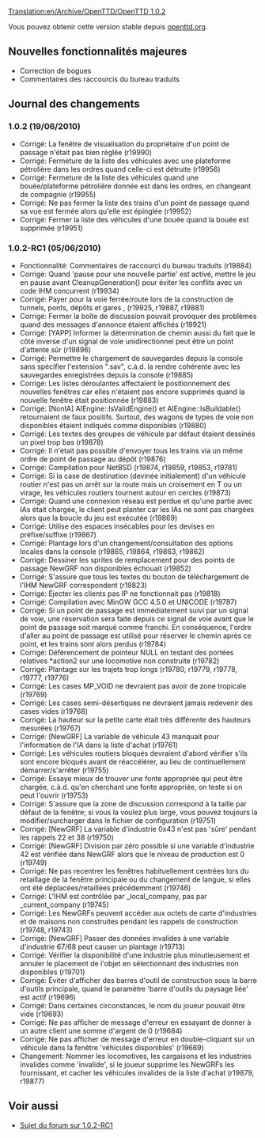 [[Translation:en/Archive/OpenTTD/OpenTTD 1.0.2]]


{{fr/Livraison|prec=OpenTTD 1.0.1|suiv=OpenTTD 1.0.3|date=19/06/2010}}

Vous pouvez obtenir cette version stable depuis [http://www.openttd.org/en/download-stable openttd.org].

==Nouvelles fonctionnalités majeures==

* Correction de bogues
* Commentaires des raccourcis du bureau traduits

==Journal des changements==

===1.0.2 (19/06/2010)===

* Corrigé: La fenêtre de visualisation du propriétaire d'un point de passage n'était pas bien réglée (r19990)
* Corrigé: Fermeture de la liste des véhicules avec une plateforme pétrolière dans les ordres quand celle-ci est détruite (r19956)
* Corrigé: Fermeture de la liste des véhicules quand une bouée/plateforme pétrolière donnée est dans les ordres, en changeant de compagnie (r19955)
* Corrigé: Ne pas fermer la liste des trains d'un point de passage quand sa vue est fermée alors qu'elle est épinglée (r19952)
* Corrigé: Fermer la liste des véhicules d'une bouée quand la bouée est supprimée {{en/Flyspray|3869}} (r19951)

===1.0.2-RC1 (05/06/2010)===

* Fonctionnalité: Commentaires de raccourci du bureau traduits (r19884)
* Corrigé: Quand 'pause pour une nouvelle partie' est activé, mettre le jeu en pause avant CleanupGeneration() pour éviter les conflits avec un code IHM concurrent {{en/Flyspray|3857}} (r19934)
* Corrigé: Payer pour la voie ferrée/route lors de la construction de tunnels, ponts, dépôts et gares {{en/Flyspray|3859}}, {{en/Flyspray|3827}} (r19925, r19887, r19881)
* Corrigé: Fermer la boîte de discussion pouvait provoquer des problèmes quand des messages d'annonce étaient affichés {{en/Flyspray|3865}} (r19921)
* Corrigé: [YAPP] Informer la détermination de chemin aussi du fait que le côté inverse d'un signal de voie unidirectionnel peut être un point d'attente sûr {{en/Flyspray|3803}} (r19896)
* Corrigé: Permettre le chargement de sauvegardes depuis la console sans spécifier l'extension ".sav", c.à.d. la rendre cohérente avec les sauvegardes enregistrées depuis la console {{en/Flyspray|3761}} (r19885)
* Corrigé: Les listes déroulantes affectaient le positionnement des nouvelles fenêtres car elles n'étaient pas encore supprimés quand la nouvelle fenêtre était positionnée {{en/Flyspray|3812}} (r19883)
* Corrigé: [NonIA] AIEngine::IsValidEngine() et AIEngine::IsBuildable() retournaient de faux positifs. Surtout, des wagons de types de voie non disponibles étaient indiqués comme disponibles (r19880)
* Corrigé: Les textes des groupes de véhicule par défaut étaient dessinés un pixel trop bas {{en/Flyspray|3851}} (r19878)
* Corrigé: Il n'était pas possible d'envoyer tous les trains via un même ordre de point de passage au dépôt (r19876)
* Corrigé: Compilation pour NetBSD {{en/Flyspray|3809}} {{en/Flyspray|3840}} {{en/Flyspray|3845}} (r19874, r19859, r19853, r19781)
* Corrigé: Si la case de destination (devinée initialement) d'un véhicule routier n'est pas un arrêt sur la route mais un croisement en T ou un virage, les véhicules routiers tournent autour en cercles {{en/Flyspray|3817}} (r19873)
* Corrigé: Quand une connexion réseau est perdue et qu'une partie avec IAs était chargée, le client peut planter car les IAs ne sont pas chargées alors que la boucle du jeu est exécutée {{en/Flyspray|3819}} (r19869)
* Corrigé: Utilise des espaces insécables pour les devises en préfixe/suffixe (r19867)
* Corrigé: Plantage lors d'un changement/consultation des options locales dans la console {{en/Flyspray|3830}} (r19865, r19864, r19863, r19862)
* Corrigé: Dessiner les sprites de remplacement pour des points de passage NewGRF non disponibles échouait (r19852)
* Corrigé: S'assure que tous les textes du bouton de téléchargement de l'IHM NewGRF correspondent (r19823)
* Corrigé: Éjecter les clients pas IP ne fonctionnait pas {{en/Flyspray|3784}} (r19818)
* Corrigé: Compilation avec MinGW GCC 4.5.0 et UNICODE (r19787)
* Corrigé: Si un point de passage est immédiatement suivi par un signal de voie, une réservation sera faite depuis ce signal de voie avant que le point de passage soit marqué comme franchi. En conséquence, l'ordre d'aller au point de passage est utilisé pour réserver le chemin après ce point, et les trains sont alors perdus {{en/Flyspray|3770}} (r19784)
* Corrigé: Déférencement de pointeur NULL en testant des portées relatives *action2 sur une locomotive non construite {{en/Flyspray|3828}} (r19782)
* Corrigé: Plantage sur les trajets trop longs {{en/Flyspray|3807}} (r19780, r19779, r19778, r19777, r19776)
* Corrigé: Les cases MP_VOID ne devraient pas avoir de zone tropicale {{en/Flyspray|3820}} (r19769)
* Corrigé: Les cases semi-désertiques ne devraient jamais redevenir des cases vides (r19768)
* Corrigé: La hauteur sur la petite carte était très différente des hauteurs mesurées {{en/Flyspray|3808}} (r19767)
* Corrigé: [NewGRF] La variable de véhicule 43 manquait pour l'information de l'IA dans la liste d'achat (r19761)
* Corrigé: Les véhicules routiers bloqués devraient d'abord vérifier s'ils sont encore bloqués avant de réaccélérer, au lieu de continuellement démarrer/s'arrêter (r19755)
* Corrigé: Essaye mieux de trouver une fonte appropriée qui peut être chargée, c.à.d. qu'en cherchant une fonte appropriée, on teste si on peut l'ouvrir {{en/Flyspray|3740}} (r19753)
* Corrigé: S'assure que la zone de discussion correspond à la taille par défaut de la fenêtre; si vous la voulez plus large, vous pouvez toujours la modifier/surcharger dans le fichier de configuration {{en/Flyspray|3798}} (r19751)
* Corrigé: [NewGRF] La variable d'industrie 0x43 n'est pas 'sûre' pendant les rappels 22 et 38 (r19750)
* Corrigé: [NewGRF] Division par zéro possible si une variable d'industrie 42 est vérifiée dans NewGRF alors que le niveau de production est 0 (r19749)
* Corrigé: Ne pas recentrer les fenêtres habituellement centrées lors du retaillage de la fenêtre principale ou du changement de langue, si elles ont été déplacées/retaillées précédemment {{en/Flyspray|3675}} (r19746)
* Corrigé: L'IHM est contrôlée par _local_company, pas par _current_company (r19745)
* Corrigé: Les NewGRFs peuvent accéder aux octets de carte d'industries et de maisons non construites pendant les rappels de construction (r19748, r19743)
* Corrigé: [NewGRF] Passer des données invalides à une variable d'industrie 67/68 peut causer un plantage (r19713)
* Corrigé: Vérifier la disponibilité d'une industrie plus minutieusement et annuler le placement de l'objet en sélectionnant des industries non disponibles {{en/Flyspray|3787}} (r19701)
* Corrigé: Éviter d'afficher des barres d'outil de construction sous la barre d'outils principale, quand le paramètre 'barre d'outils du paysage liée' est actif {{en/Flyspray|3781}} (r19696)
* Corrigé: Dans certaines circonstances, le nom du joueur pouvait être vide (r19693)
* Corrigé: Ne pas afficher de message d'erreur en essayant de donner à un autre client une somme d'argent de 0 {{en/Flyspray|3779}} (r19684)
* Corrigé: Ne pas afficher de message d'erreur en double-cliquant sur un véhicule dans la fenêtre 'véhicules disponibles' (r19669)
* Changement: Nommer les locomotives, les cargaisons et les industries invalides comme 'invalide', si le joueur supprime les NewGRFs les fournissant, et cacher les véhicules invalides de la liste d'achat (r19879, r19877)

== Voir aussi ==
* [http://www.tt-forums.net/viewtopic.php?f=29&t=48731 Sujet du forum sur 1.0.2-RC1]
